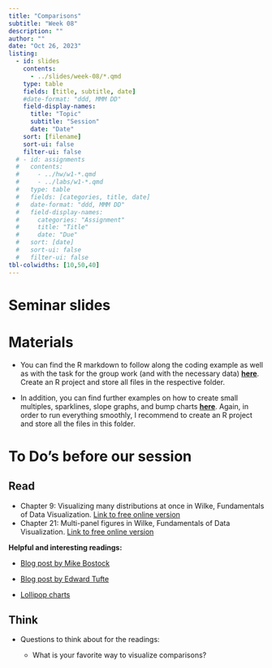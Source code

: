 ```yaml
---
title: "Comparisons"
subtitle: "Week 08"
description: ""
author: ""
date: "Oct 26, 2023"
listing:
  - id: slides
    contents:
      - ../slides/week-08/*.qmd
    type: table
    fields: [title, subtitle, date]
    #date-format: "ddd, MMM DD"
    field-display-names:
      title: "Topic"
      subtitle: "Session"
      date: "Date"
    sort: [filename]
    sort-ui: false
    filter-ui: false
  # - id: assignments
  #   contents:
  #     - ../hw/w1-*.qmd
  #     - ../labs/w1-*.qmd
  #   type: table
  #   fields: [categories, title, date]
  #   date-format: "ddd, MMM DD"
  #   field-display-names:
  #     categories: "Assignment"
  #     title: "Title"
  #     date: "Due"
  #   sort: [date]
  #   sort-ui: false
  #   filter-ui: false
tbl-colwidths: [10,50,40]
---
```


# Seminar slides

::: {#slides}
:::

# Materials

-   You can find the R markdown to follow along the coding example as well as with the task for the group work (and with the necessary data) [**here**](https://ilias.uni-mannheim.de/goto.php?target=fold_1447642&client_id=ILIAS). Create an R project and store all files in the respective folder.

-   In addition, you can find further examples on how to create small multiples, sparklines, slope graphs, and bump charts [**here**](https://ilias.uni-mannheim.de/goto.php?target=fold_1447647&client_id=ILIAS). Again, in order to run everything smoothly, I recommend to create an R project and store all the files in this folder.

# To Do's before our session

::: panel-tabset
## Read

-   Chapter 9: Visualizing many distributions at once in Wilke, Fundamentals of Data Visualization. [Link to free online version](https://clauswilke.com/dataviz/boxplots-violins.html)
-   Chapter 21: Multi-panel figures in Wilke, Fundamentals of Data Visualization. [Link to free online version](https://clauswilke.com/dataviz/multi-panel-figures.html)

**Helpful and interesting readings:**

-   [Blog post by Mike Bostock](https://observablehq.com/@mbostock/methods-of-comparison-compared)

-   [Blog post by Edward Tufte](https://www.edwardtufte.com/bboard/q-and-a-fetch-msg?msg_id=0001OR)

-   [Lollipop charts](https://uc-r.github.io/lollipop)

## Think

-   Questions to think about for the readings:

    -   What is your favorite way to visualize comparisons?
:::
